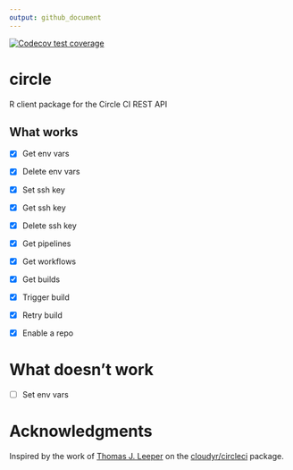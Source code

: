 ```yaml
---
output: github_document
---
```


<!-- badges: start -->
[![Codecov test coverage](https://codecov.io/gh/pat-s/circle/branch/master/graph/badge.svg)](https://codecov.io/gh/pat-s/circle?branch=master)
<!-- badges: end -->

# circle

R client package for the Circle CI REST API

## What works

- [x] Get env vars
- [x] Delete env vars

- [x] Set ssh key
- [x] Get ssh key
- [x] Delete ssh key

- [x] Get pipelines
- [x] Get workflows
- [x] Get builds

- [x] Trigger build
- [x] Retry build
- [x] Enable a repo

# What doesn't work

- [ ] Set env vars

# Acknowledgments

Inspired by the work of [Thomas J. Leeper](https://github.com/leeper) on the [cloudyr/circleci](https://github.com/cloudyr/circleci) package.
